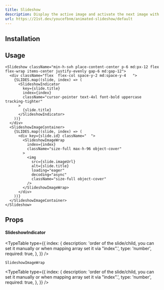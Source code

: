 ```yaml
---
title: Slideshow
description: Display the active image and activate the next image with hovering the text.
url: https://21st.dev/youcefbnm/animated-slideshow/default
---
```


<ComponentPreview name="slideshow-demo" />

## Installation

<ComponentInstallation name="slideshow" />

## Usage

```tsx
<Slideshow className="min-h-svh place-content-center p-6 md:px-12 flex flex-wrap items-center justify-evenly gap-6 md:gap-12">
  <div className="flex  flex-col space-y-2 md:space-y-4   ">
    {SLIDES.map((slide, index) => (
      <SlideshowIndicator
        key={slide.title}
        index={index}
        className="cursor-pointer text-4xl font-bold uppercase tracking-tighter"
      >
        {slide.title}
      </SlideshowIndicator>
    ))}
  </div>
  <SlideshowImageContainer>
    {SLIDES.map((slide, index) => (
      <div key={slide.id} className="  ">
        <SlideshowImageWrap
          index={index}
          className="size-full max-h-96 object-cover"
        >
          <img
            src={slide.imageUrl}
            alt={slide.title}
            loading="eager"
            decoding="async"
            className="size-full object-cover"
          />
        </SlideshowImageWrap>
      </div>
    ))}
  </SlideshowImageContainer>
</Slideshow>
```

## Props

#### SlideshowIndicator

<TypeTable
  type={{
    index: {
      description:
        'order of the slide/child, you can set it manually or when mapping array set it via "index".',
      type: 'number',
      required: true,
    },
  }}
/>

`SlideshowImageWrap`

<TypeTable
  type={{
    index: {
      description:
        'order of the slide/child, you can set it manually or when mapping array set it via "index".',
      type: 'number',
      required: true,
    },
  }}
/>
